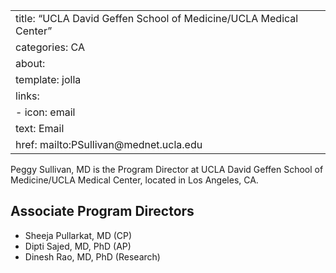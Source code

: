 
---
title: "UCLA David Geffen School of Medicine/UCLA Medical Center"
categories: CA
about:
  template: jolla
  links:
    - icon: email
      text: Email
      href: mailto:PSullivan@mednet.ucla.edu
---

Peggy Sullivan, MD is the Program Director at UCLA David Geffen School of Medicine/UCLA Medical Center, located in Los Angeles, CA. 

## Associate Program Directors

- Sheeja Pullarkat, MD (CP)
- Dipti Sajed, MD, PhD (AP)
- Dinesh Rao, MD, PhD (Research)
